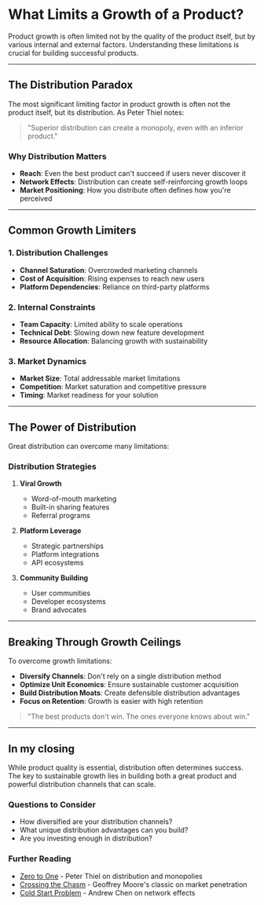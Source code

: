 # What Limits a Growth of a Product?

<Cover
  src="https://images.unsplash.com/photo-1434626881859-194d67b2b86f?q=80&w=2074&auto=format&fit=crop&ixlib=rb-4.0.3&ixid=M3wxMjA3fDB8MHxwaG90by1wYWdlfHx8fGVufDB8fHx8fA%3D%3D"
  alt="A plant breaking through concrete - from unsplash.com"
  caption="A plant breaking through concrete - from unsplash.com"
/>

Product growth is often limited not by the quality of the product itself, but by various internal and external factors. Understanding these limitations is crucial for building successful products.

---

## The Distribution Paradox

The most significant limiting factor in product growth is often not the product itself, but its distribution. As Peter Thiel notes:

> "Superior distribution can create a monopoly, even with an inferior product."

### Why Distribution Matters

- **Reach**: Even the best product can't succeed if users never discover it
- **Network Effects**: Distribution can create self-reinforcing growth loops
- **Market Positioning**: How you distribute often defines how you're perceived

---

## Common Growth Limiters

### 1. Distribution Challenges

- **Channel Saturation**: Overcrowded marketing channels
- **Cost of Acquisition**: Rising expenses to reach new users
- **Platform Dependencies**: Reliance on third-party platforms

### 2. Internal Constraints

- **Team Capacity**: Limited ability to scale operations
- **Technical Debt**: Slowing down new feature development
- **Resource Allocation**: Balancing growth with sustainability

### 3. Market Dynamics

- **Market Size**: Total addressable market limitations
- **Competition**: Market saturation and competitive pressure
- **Timing**: Market readiness for your solution

---

## The Power of Distribution

Great distribution can overcome many limitations:

### Distribution Strategies

1. **Viral Growth**
   - Word-of-mouth marketing
   - Built-in sharing features
   - Referral programs

2. **Platform Leverage**
   - Strategic partnerships
   - Platform integrations
   - API ecosystems

3. **Community Building**
   - User communities
   - Developer ecosystems
   - Brand advocates

---

## Breaking Through Growth Ceilings

To overcome growth limitations:

- **Diversify Channels**: Don't rely on a single distribution method
- **Optimize Unit Economics**: Ensure sustainable customer acquisition
- **Build Distribution Moats**: Create defensible distribution advantages
- **Focus on Retention**: Growth is easier with high retention

> "The best products don't win. The ones everyone knows about win."

---

## In my closing

While product quality is essential, distribution often determines success. The key to sustainable growth lies in building both a great product and powerful distribution channels that can scale.

### Questions to Consider

- How diversified are your distribution channels?
- What unique distribution advantages can you build?
- Are you investing enough in distribution?

### Further Reading

- [Zero to One](https://www.amazon.com/Zero-One-Notes-Startups-Future/dp/0804139296) - Peter Thiel on distribution and monopolies
- [Crossing the Chasm](https://www.amazon.com/Crossing-Chasm-Marketing-High-Tech-Mainstream/dp/0062292986) - Geoffrey Moore's classic on market penetration
- [Cold Start Problem](https://www.amazon.com/Cold-Start-Problem-Andrew-Chen/dp/0062969749) - Andrew Chen on network effects
